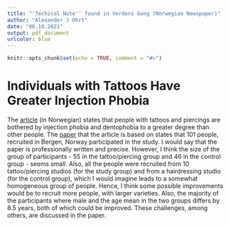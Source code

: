 ```yaml
---
title: "'Techical Note'¨ found in Verdens Gang (Norwegian Newspaper)"
author: "Alexander J Ohrt"
date: "06.10.2021"
output: pdf_document
urlcolor: blue
---
```


```r
knitr::opts_chunk$set(echo = TRUE, comment = "#>")
```

# Individuals with Tattoos Have Greater Injection Phobia

The [article](https://www.vg.no/nyheter/innenriks/i/G3j3gx/studie-tatoverte-og-piercede-mest-plaget-av-sproeyte-og-tannlegeskrekk) (in Norwegian) states that people with tattoos and piercings are bothered by injection phobia and dentophobia to a greater degree than other people. The [paper](https://www.jstage.jst.go.jp/article/josnusd/advpub/0/advpub_21-0136/_pdf) that the article is based on states that 101 people, recruited in Bergen, Norway participated in the study. I would say that the paper is professionally written and precise. However, I think the size of the group of participants - 55 in the tattoo/piercing group and 46 in the control group - seems small. Also, all the people were recruited from 10 tattoo/piercing studios (for the study group) and from a hairdressing studio (for the control group), which I would imagine leads to a somewhat homogeneous group of people. Hence, I think some possible improvements would be to recruit more people, with larger varieties. Also, the majority of the participants where male and the age mean in the two groups differs by 8.5 years, both of which could be improved. These challenges, among others, are discussed in the paper. 
